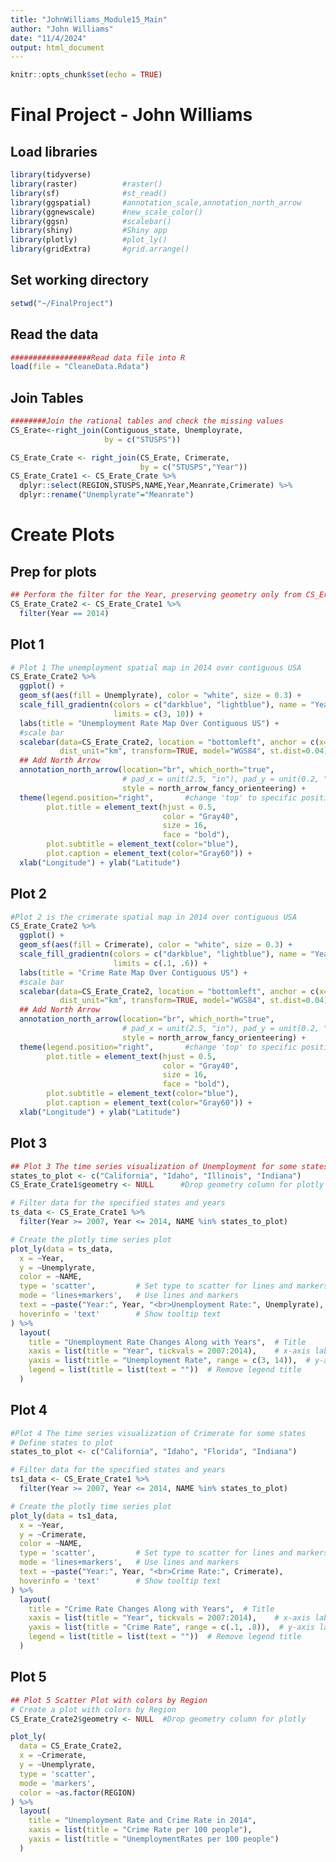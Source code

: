 ```yaml
---
title: "JohnWilliams_Module15_Main"
author: "John Williams"
date: "11/4/2024"
output: html_document
---
```


```r
knitr::opts_chunk$set(echo = TRUE)
```

# Final Project - John Williams
## Load libraries
```r
library(tidyverse)
library(raster)          #raster()
library(sf)              #st_read()
library(ggspatial)       #annotation_scale,annotation_north_arrow
library(ggnewscale)      #new_scale_color() 
library(ggsn)            #scalebar()
library(shiny)           #Shiny app
library(plotly)          #plot_ly()
library(gridExtra)       #grid.arrange()
```

## Set working directory
```r
setwd("~/FinalProject")
```

## Read the data
```r
##################Read data file into R
load(file = "CleaneData.Rdata")
```

## Join Tables
```r
########Join the rational tables and check the missing values
CS_Erate<-right_join(Contiguous_state, Unemployrate, 
                     by = c("STUSPS"))

CS_Erate_Crate <- right_join(CS_Erate, Crimerate, 
                             by = c("STUSPS","Year"))
CS_Erate_Crate1 <- CS_Erate_Crate %>% 
  dplyr::select(REGION,STUSPS,NAME,Year,Meanrate,Crimerate) %>% 
  dplyr::rename("Unemplyrate"="Meanrate")

```

# Create Plots
## Prep for plots
```r
## Perform the filter for the Year, preserving geometry only from CS_Erate_Crate1
CS_Erate_Crate2 <- CS_Erate_Crate1 %>%
  filter(Year == 2014)
```

## Plot 1
```r
# Plot 1 The unemployment spatial map in 2014 over contiguous USA
CS_Erate_Crate2 %>%
  ggplot() +
  geom_sf(aes(fill = Unemplyrate), color = "white", size = 0.3) +
  scale_fill_gradientn(colors = c("darkblue", "lightblue"), name = "Year2014-Unemployment Rate",
                       limits = c(3, 10)) +
  labs(title = "Unemployment Rate Map Over Contiguous US") +
  #scale bar
  scalebar(data=CS_Erate_Crate2, location = "bottomleft", anchor = c(x=-125, y=25), dist = 1000,
           dist_unit="km", transform=TRUE, model="WGS84", st.dist=0.04)+
  ## Add North Arrow
  annotation_north_arrow(location="br", which_north="true",
                         # pad_x = unit(2.5, "in"), pad_y = unit(0.2, "in"),
                         style = north_arrow_fancy_orienteering) +
  theme(legend.position="right",       #change 'top' to specific position by c(2.5,0.8)
        plot.title = element_text(hjust = 0.5,
                                  color = "Gray40",
                                  size = 16,
                                  face = "bold"),
        plot.subtitle = element_text(color="blue"),
        plot.caption = element_text(color="Gray60")) +
  xlab("Longitude") + ylab("Latitude")
```

## Plot 2
```r
#Plot 2 is the crimerate spatial map in 2014 over contiguous USA
CS_Erate_Crate2 %>%
  ggplot() +
  geom_sf(aes(fill = Crimerate), color = "white", size = 0.3) +
  scale_fill_gradientn(colors = c("darkblue", "lightblue"), name = "Year2014-Crime Rate",
                       limits = c(.1, .6)) +
  labs(title = "Crime Rate Map Over Contiguous US") +
  #scale bar
  scalebar(data=CS_Erate_Crate2, location = "bottomleft", anchor = c(x=-125, y=25), dist = 1000,
           dist_unit="km", transform=TRUE, model="WGS84", st.dist=0.04)+
  ## Add North Arrow
  annotation_north_arrow(location="br", which_north="true",
                         # pad_x = unit(2.5, "in"), pad_y = unit(0.2, "in"),
                         style = north_arrow_fancy_orienteering) +
  theme(legend.position="right",       #change 'top' to specific position by c(2.5,0.8)
        plot.title = element_text(hjust = 0.5,
                                  color = "Gray40",
                                  size = 16,
                                  face = "bold"),
        plot.subtitle = element_text(color="blue"),
        plot.caption = element_text(color="Gray60")) +
  xlab("Longitude") + ylab("Latitude")
```

## Plot 3
```r
## Plot 3 The time series visualization of Unemployment for some states
states_to_plot <- c("California", "Idaho", "Illinois", "Indiana")
CS_Erate_Crate1$geometry <- NULL      #Drop geometry column for plotly

# Filter data for the specified states and years
ts_data <- CS_Erate_Crate1 %>%
  filter(Year >= 2007, Year <= 2014, NAME %in% states_to_plot)

# Create the plotly time series plot
plot_ly(data = ts_data,
  x = ~Year,
  y = ~Unemplyrate,
  color = ~NAME,
  type = 'scatter',         # Set type to scatter for lines and markers
  mode = 'lines+markers',   # Use lines and markers
  text = ~paste("Year:", Year, "<br>Unemployment Rate:", Unemplyrate),
  hoverinfo = 'text'        # Show tooltip text
) %>%
  layout(
    title = "Unemployment Rate Changes Along with Years",  # Title
    xaxis = list(title = "Year", tickvals = 2007:2014),    # x-axis label and ticks
    yaxis = list(title = "Unemployment Rate", range = c(3, 14)),  # y-axis label and range
    legend = list(title = list(text = ""))  # Remove legend title
  )
```

## Plot 4
```r
#Plot 4 The time series visualization of Crimerate for some states
# Define states to plot
states_to_plot <- c("California", "Idaho", "Florida", "Indiana")

# Filter data for the specified states and years
ts1_data <- CS_Erate_Crate1 %>%
  filter(Year >= 2007, Year <= 2014, NAME %in% states_to_plot)

# Create the plotly time series plot
plot_ly(data = ts1_data,
  x = ~Year,
  y = ~Crimerate,
  color = ~NAME,
  type = 'scatter',         # Set type to scatter for lines and markers
  mode = 'lines+markers',   # Use lines and markers
  text = ~paste("Year:", Year, "<br>Crime Rate:", Crimerate),
  hoverinfo = 'text'        # Show tooltip text
) %>%
  layout(
    title = "Crime Rate Changes Along with Years",  # Title
    xaxis = list(title = "Year", tickvals = 2007:2014),    # x-axis label and ticks
    yaxis = list(title = "Crime Rate", range = c(.1, .8)),  # y-axis label and range
    legend = list(title = list(text = ""))  # Remove legend title
  )
```


## Plot 5
```r
## Plot 5 Scatter Plot with colors by Region
# Create a plot with colors by Region
CS_Erate_Crate2$geometry <- NULL  #Drop geometry column for plotly

plot_ly(
  data = CS_Erate_Crate2,
  x = ~Crimerate,
  y = ~Unemplyrate,
  type = 'scatter',
  mode = 'markers',
  color = ~as.factor(REGION)
) %>%
  layout(
    title = "Unemployment Rate and Crime Rate in 2014",
    xaxis = list(title = "Crime Rate per 100 people"),
    yaxis = list(title = "UnemploymentRates per 100 people")
  )
```
